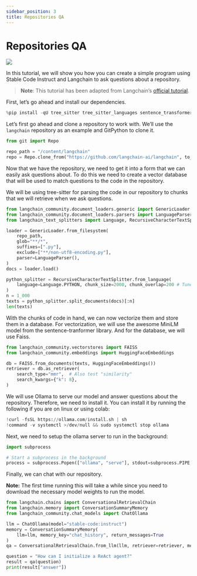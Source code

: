 ```yaml
---
sidebar_position: 3
title: Repositories QA
---
```





# Repositories QA

[![](https://colab.research.google.com/assets/colab-badge.svg)](https://colab.research.google.com/github/Stability-AI/stable-code-docs/blob/main/docs/tutorial-usage/repository_qa.ipynb)

In this tutorial, we will show you how you can create a simple program
using Stable Code Instruct and Langchain to ask questions about a
repository.

> **Note**: This tutorial has been adapted from Langchain’s [official
> tutorial](https://python.langchain.com/docs/use_cases/code_understanding).

First, let’s go ahead and install our dependencies.

```python
%pip install -qU tree_sitter tree_sitter_languages sentence_transformers langchain langchain-community faiss-cpu GitPython
```

Let’s first go ahead and clone a repository to work with. We’ll use the
`langchain` repository as an example and GitPython to clone it.

```python
from git import Repo

repo_path = "/content/langchain"
repo = Repo.clone_from("https://github.com/langchain-ai/langchain", to_path=repo_path)
```

Now that we have the repository, we need to get it into a form that we
can easily ask questions about. To do this we need to create a vector
database that will be used to match questions to the code in the
repository.

We will be using tree-sitter for parsing the code in our repository to
chunks that we will retrieve when we ask questions.

```python
from langchain_community.document_loaders.generic import GenericLoader
from langchain_community.document_loaders.parsers import LanguageParser
from langchain_text_splitters import Language, RecursiveCharacterTextSplitter

loader = GenericLoader.from_filesystem(
    repo_path,
    glob="**/*",
    suffixes=[".py"],
    exclude=["**/non-utf8-encoding.py"],
    parser=LanguageParser(),
)
docs = loader.load()

python_splitter = RecursiveCharacterTextSplitter.from_language(
    language=Language.PYTHON, chunk_size=2000, chunk_overlap=200 # Tune these parameters to your liking
)
n = 1_000
texts = python_splitter.split_documents(docs)[:n]
len(texts)
```

With the chunks of code in hand, we can now vectorize them and store
them in a database. For vectorization, we will use the awesome MiniLM
model from the sentence-tranformer library. And for the database, we
will use Faiss.

```python
from langchain_community.vectorstores import FAISS
from langchain_community.embeddings import HuggingFaceEmbeddings

db = FAISS.from_documents(texts, HuggingFaceEmbeddings())
retriever = db.as_retriever(
    search_type="mmr",  # Also test "similarity"
    search_kwargs={"k": 8},
)
```

We will use Ollama to serve our model and answer questions about the
repository. Therefore, we need to install it. You can install it by
running the following if you are on linux or using colab:

```python
!curl -fsSL https://ollama.com/install.sh | sh
!command -v systemctl >/dev/null && sudo systemctl stop ollama
```

Next, we need to setup the ollama server to run in the background:

```python
import subprocess

# Start a subprocess in the background
process = subprocess.Popen(["ollama", "serve"], stdout=subprocess.PIPE, stderr=subprocess.PIPE, text=True)
```

Finally, we can chat with our repository.

**Note:** The first time running this will take a while since you need
to download the necessary model weights to run the model.

```python
from langchain.chains import ConversationalRetrievalChain
from langchain.memory import ConversationSummaryMemory
from langchain_community.chat_models import ChatOllama

llm = ChatOllama(model="stable-code:instruct")
memory = ConversationSummaryMemory(
    llm=llm, memory_key="chat_history", return_messages=True
)
qa = ConversationalRetrievalChain.from_llm(llm, retriever=retriever, memory=memory)

question = "How can I initialize a ReAct agent?"
result = qa(question)
print(result["answer"])
```
